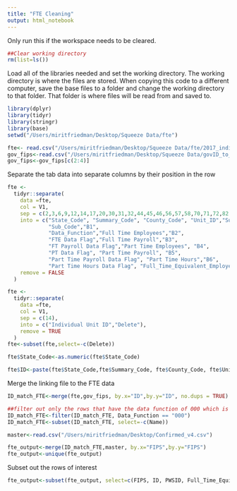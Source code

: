 ```yaml
---
title: "FTE Cleaning"
output: html_notebook
---
```


Only run this if the workspace needs to be cleared.
```r
##Clear working directory
rm(list=ls())

```

Load all of the libraries needed and set the working directory. The working directory is where the files are stored. When copying this code to a different computer, save the base files to a folder and change the working directory to that folder. That folder is where files will be read from and saved to.
```r

library(dplyr)
library(tidyr)
library(stringr)
library(base)
setwd("/Users/miritfriedman/Desktop/Squeeze Data/fte")
```

```r
fte<- read.csv("/Users/miritfriedman/Desktop/Squeeze Data/fte/2017_individual_unit_files (1)/17empst.txt", header=FALSE)
gov_fips<-read.csv("/Users/miritfriedman/Desktop/Squeeze Data/govID_to_FIPS.csv")
gov_fips<-gov_fips[c(2:4)]
```

Separate the tab data into separate columns by their position in the row
```r
fte <-
  tidyr::separate(
    data =fte,
    col = V1,
    sep = c(2,3,6,9,12,14,17,20,30,31,32,44,45,46,56,57,58,70,71,72,82,83,84,94),
    into = c("State_Code", "Summary_Code", "County_Code", "Unit_ID","Supplemental_Code",
             "Sub_Code","B1",
             "Data_Function","Full Time Employees","B2",
             "FTE Data Flag","Full Time Payroll","B3",
             "FT Payroll Data Flag","Part Time Employees", "B4",
             "PT Data Flag", "Part Time Payroll", "B5",
             "Part Time Payroll Data Flag", "Part Time Hours","B6",
             "Part Time Hours Data Flag", "Full_Time_Equivalent_Employees"),
    remove = FALSE
  ) 

fte <-
  tidyr::separate(
    data =fte,
    col = V1,
    sep = c(14),
    into = c("Individual Unit ID","Delete"),
    remove = TRUE
  ) 
fte<-subset(fte,select=-c(Delete))

fte$State_Code<-as.numeric(fte$State_Code)
```

```r
fte$ID<-paste(fte$State_Code,fte$Summary_Code, fte$County_Code, fte$Unit_ID, sep="")
```

Merge the linking file to the FTE data 
```r
ID_match_FTE<-merge(fte,gov_fips, by.x="ID",by.y="ID", no.dups = TRUE)

##filter out only the rows that have the data function of 000 which is the total - all government employment functions.
ID_match_FTE<-filter(ID_match_FTE, Data_Function == "000")
ID_match_FTE<-subset(ID_match_FTE, select=-c(Name))

```


```r
master<-read.csv("/Users/miritfriedman/Desktop/Confirmed_v4.csv")

```

```r

fte_output<-merge(ID_match_FTE,master, by.x="FIPS",by.y="FIPS")
fte_output<-unique(fte_output)

```

Subset out the rows of interest
```r
fte_output<-subset(fte_output, select=c(FIPS, ID, PWSID, Full_Time_Equivalent_Employees, PWS.Name))
```



